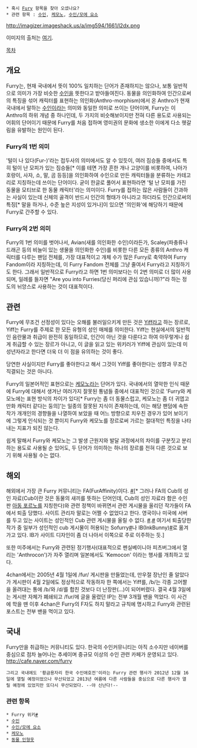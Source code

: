  * 혹시 [[Fury]] 항목을 찾아 오셨나요?
 * 관련 항목 : [[수인]], [[케모노]], [[수인/모에 요소]]

http://imagizer.imageshack.us/a/img594/1661/l2dx.png

이미지의 출처는 [http://blog.naver.com/gkem23/40180149249 여기].

[[목차]]

== 개요 ==
Furry는, 현재 국내에서 뜻이 100% 일치하는 단어가 존재하지는 않으나, 보통 일반적으로 의미가 가장 비슷한 [[수인]]을 뜻한다고 받아들여진다. 동물을 의인화하여 인간으로써의 특징을 섞어 캐릭터를 표현하는 의인화(Anthro-morphism)에서 온 Anthro가 현재 국내에서 말하는 [[수인]]이라는 의미와 동일한 의미로 쓰이는 단어이며, Furry는 이 Anthro의 하위 개념 중 하나인데, 두 가지의 비슷해보이지만 전혀 다른 용도로 사용되는 어휘의 단어이기 때문에 Furry를 처음 접하며 영미권의 문화에 생소한 이에게 다소 헷갈림을 유발하는 원인이 된다.

=== Furry의 1번 의미 ===
'털이 나 있다(Fur-)'라는 접두사의 의미에서도 알 수 있듯이, 여러 짐승들 중에서도 특히 털이 난 모피가 있는 짐승들[* 이를 테면 가장 흔한 개나 고양이를 비롯하여, 나아가 호랑이, 사자, 소, 말, 곰 등등]을 의인화하여 수인으로 만든 캐릭터들을 분류하는 카테고리로 지칭하는데 쓰이는 단어이다. 굳이 한글로 풀어서 표현하라면 '털 난 모피를 가진 동물을 모티브로 한 동물 캐릭터'라는 의미이다. Furry를 접하는 많은 사람들이 간과하는 사실이 있는데 신체의 골격이 반드시 인간의 형태가 아니라고 하더라도 인간으로써의 특징[* 말을 하거나, 수준 높은 지성이 있거나]이 있으면 '의인화'에 해당하기 때문에 Furry로 간주할 수 있다.

=== Furry의 2번 의미 ===
Furry의 1번 의미를 벗어나서, Avian(새를 의인화한 수인)이라든가, Scaley(파충류나 드래곤 등의 비늘이 있는 생물을 의인화한 수인)를 비롯한 다른 모든 종류의 Anthro 캐릭터를 다루는 팬덤 전체를, 가장 대표적이고 개체 수가 많은 Furry로 축약하여 Furry Fandom이라 지칭하는데, 이 Furry Fandom 전체를 그냥 줄여서 Furry라고 지칭하기도 한다. 그래서 일반적으로 Furry라고 하면 1번 의미보다는 이 2번 의미로 더 많이 사용되며, 일례를 들자면 "Are you into Furries(당신 퍼리에 관심 있습니까)?"라 하는 정도의 뉘앙스로 사용하는 것이 대표적이다.

== 관련 ==
Furry에 무조건 선정성이 있다는 오해를 불러일으키게 만든 것은 [[Yiff]]라고 하는 장르로, Yiff는 Furry를 주제로 한 모든 유형의 성인 매체를 의미한다. Yiff는 현실에서의 일반적인 음란물과 취급이 완전히 동일하므로, 인간이 아닌 것을 다룬다고 하여 아무렇게나 쉽게 취급할 수 있는 장르가 아니고, 이 글을 읽고 있는 위키러가 Yiff에 관심이 있는데 미성년자라고 한다면 더욱 더 이 점을 유의하는 것이 좋다.

당연한 사실이지만 Furry를 좋아한다고 해서 그것이 Yiff를 좋아한다는 성향과 무조건 직결되는 것은 아니다.

Furry의 일본어적인 표현으로는 [[케모노]]라는 단어가 있다. 국내에서의 열악한 인식 때문에 Furry에 대해서 생겨난 여러가지 잘못된 통념들 중에서 대표적인 것으로 'Furry와 케모노에는 표현 방식의 차이가 있다[* Furry는 좀 더 동물스럽고, 케모노는 좀 더 귀엽고 만화 캐릭터 같다는 둥의]'는 일종의 잘못된 지식이 존재하는데, 이는 해당 팬덤에 속한 작가 개개인의 경향들을 나열하여 보았을 때 어느 방향으로 치우친 경우가 있어 보이기에 그렇게 인식되는 것 뿐이지 Furry와 케모노를 장르로써 가르는 절대적인 특징을 나타내는 지표가 되진 않는다.

쉽게 말해서 Furry와 케모노는 그 발생 근원지와 발달 과정에서의 차이를 구분짓고 분리하는 용도로 사용될 순 있어도, 두 단어가 의미하는 하나의 장르를 전혀 다른 것으로 보기 위해 사용될 수는 없다.

== 해외 ==
해외에서 가장 큰 Furry 커뮤니티는 FA(FurAffinity)이다. [http://www.furaffinity.net #][* 그러나 FA의 Cub의 성인 자료(Cub이란 것은 동물의 새끼를 뜻하는 단어인데, Cub의 성인 자료라 함은 수인판 [[아동 포르노]]를 지칭한다)와 관련 정책이 바뀌면서 관련 게시물을 올리던 작가들이 FA에서 퇴출 당했다. 사이트 관리자 말로는 어쩔 수 없었다고 한다. 영국이나 미국에 서버를 두고 있는 사이트는 성인적인 Cub 관련 게시물을 올릴 수 없다. [http://en.wikifur.com/wiki/Cub #].[http://en.wikifur.com/wiki/History_of_Fur_Affinity#2012_.22aged_up.22_guideline #] 여기서 퇴출당한 작가 중 일부가 성인적인 cub 게시물이 허용되는 Sofurry[http://www.sofurry.com/ #]나 IB(InkBunny)[https://inkbunny.net #]로 옮겨가고 있다. IB가 사이트 디자인이 좀 더 나아서 이쪽으로 주로 이주하는 듯.]

또한 미주에서는 Furry와 관련된 정기행사(대표적으로 펜실베이니아 피츠버그에서 열리는 'Anthrocon')가 자주 열리며 일본에서도 'Kemocon' 이라는 행사를 개최하고 있다.

4chan에서는 2005년 4월 1일에 /fur/ 게시판을 만들었는데, 만우절 장난인 줄 알았다가 게시판이 4월 2일에도 정상적으로 작동하자 한 쪽에서는 Yiff를, /b/는 각종 고어짤을 올려대는 통에 /b/와 /d/를 합친 것보다 더 난장판(...)이 되어버렸다. 결국 4월 3일에는 게시판 자체가 폐쇄되고 /fur/에 글을 올렸던 IP는 전부 3개월 밴을 먹었다. 이 사건에 학을 뗀 이후 4chan은 Furry의 F자도 하지 말라고 규칙에 명시하고 Furry와 관련된 포스트는 전부 밴을 먹이고 있다.

== 국내 ==
Furry만을 취급하는 커뮤니티도 있다. 한국의 수인커뮤니티는 아직 소수지만 네이버를 중심으로 점차 늘어나는 추세이며 중규모 이상의 수인 관련 카페가 운영되고 있다.
http://cafe.naver.com/furry 

 그리고 국내에도 '황금용자리 한국 수인애호전'이라는 Furry 관련 행사가 2012년 12월 16일에 열릴 예정이었으나 무산되었고 2013년 여름에 다른 사람들을 중심으로 다른 행사가 열릴 예정에 있었지만 또다시 무산되었다. --야 신난다!--  
=== 관련 항목 ===
 * Furry 위키[http://en.wikifur.com #]
 * [[수인]]
 * [[수인/모에 요소]]
 * [[케모노]]
 * [[동물 인형옷]]
